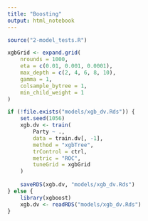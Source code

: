 ```yaml
---
title: "Boosting"
output: html_notebook
---
```


```r
source("2-model_tests.R")
```

```r
xgbGrid <- expand.grid(
    nrounds = 1000, 
    eta = c(0.01, 0.001, 0.0001), 
    max_depth = c(2, 4, 6, 8, 10), 
    gamma = 1, 
    colsample_bytree = 1, 
    min_child_weight = 1
)
```

```r
if (!file.exists("models/xgb_dv.Rds")) {
    set.seed(1056)
    xgb.dv <- train(
        Party ~ .,
        data = train.dv[, -1],
        method = "xgbTree",
        trControl = ctrl,
        metric = "ROC",
        tuneGrid = xgbGrid
    )
    
    saveRDS(xgb.dv, "models/xgb_dv.Rds")
} else {
    library(xgboost)
    xgb.dv <- readRDS("models/xgb_dv.Rds")
}
```

